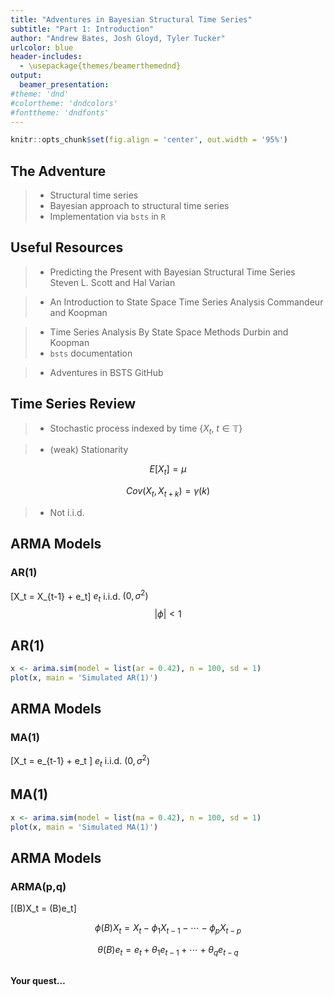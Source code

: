 ```yaml
---
title: "Adventures in Bayesian Structural Time Series"
subtitle: "Part 1: Introduction"
author: "Andrew Bates, Josh Gloyd, Tyler Tucker"
urlcolor: blue
header-includes:
  - \usepackage{themes/beamerthemednd}
output: 
  beamer_presentation:
#theme: 'dnd'
#colortheme: 'dndcolors'
#fonttheme: 'dndfonts'
---
```



```r
knitr::opts_chunk$set(fig.align = 'center', out.width = '95%')
```




<!-- slide 3 -->

## The Adventure

> - Structural time series
> - Bayesian approach to structural time series
> - Implementation via `bsts` in `R`


<!-- slide 4 -->

## Useful Resources

> - Predicting the Present with Bayesian Structural Time Series
Steven L. Scott and Hal Varian

> - An Introduction to State Space Time Series Analysis
Commandeur and Koopman

> - Time Series Analysis By State Space Methods
Durbin and Koopman
> - `bsts` documentation

> - Adventures in BSTS GitHub


<!-- slide 5 -->

## Time Series Review


> - Stochastic process indexed by time 
>     $\{X_t, \hspace{3pt} t \in \mathbb{T}\}$
    
> - (weak) Stationarity

$$E[X_t] = \mu$$

$$Cov(X_t, X_{t+k}) = \gamma(k)$$
    
> - Not i.i.d.


<!-- slide 6 -->

## ARMA Models

### AR(1)

\[X_t = \phi X_{t-1} + e_t\]
$e_t$ i.i.d. $(0,\sigma^2)$
$$|\phi| < 1$$


<!-- slide 7 -->

## AR(1)

```r
x <- arima.sim(model = list(ar = 0.42), n = 100, sd = 1)
plot(x, main = 'Simulated AR(1)')
```


<!-- slide 8 -->

## ARMA Models

### MA(1)

\[X_t = \theta e_{t-1} + e_t \]
$e_t$ i.i.d. $(0, \sigma^2)$


<!-- slide 9 -->

## MA(1)

```r
x <- arima.sim(model = list(ma = 0.42), n = 100, sd = 1)
plot(x, main = 'Simulated MA(1)')
```


<!-- slide 10 -->

## ARMA Models

### ARMA(p,q)

\[\phi(B)X_t = \theta(B)e_t\]

$$\phi(B)X_t = X_t - \phi_1X_{t-1} - \cdots - \phi_pX_{t-p}$$

$$\theta(B)e_t = e_t + \theta_1e_{t-1} + \cdots + \theta_qe_{t-q}$$


<!-- slide 11 -->

##

**Your quest...**



